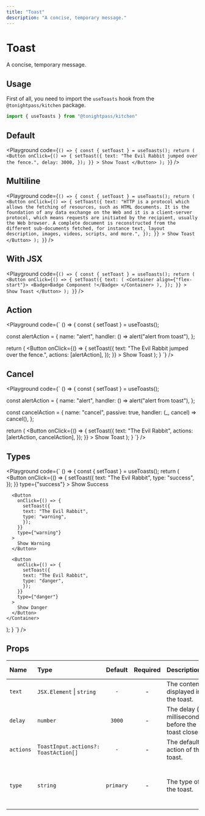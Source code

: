 ```yaml
---
title: "Toast"
description: "A concise, temporary message."
---
```



# Toast

A concise, temporary message.

## Usage

First of all, you need to import the `useToasts` hook from the `@tonightpass/kitchen` package.

```js
import { useToasts } from "@tonightpass/kitchen"
```

## Default

<Playground
  code={`
() => {
  const { setToast } = useToasts();
  return (
    <Button
    onClick={() => {
    setToast({
      text: "The Evil Rabbit jumped over the fence.",
      delay: 3000,
        });
      }}
    >
      Show Toast
    </Button>
  );
}
`}
/>

## Multiline

<Playground
  code={`
() => {
  const { setToast } = useToasts();
  return (
    <Button
    onClick={() => {
    setToast({
      text: "HTTP is a protocol which allows the fetching of resources, such as HTML documents. It is the foundation of any data exchange on the Web and it is a client-server protocol, which means requests are initiated by the recipient, usually the Web browser. A complete document is reconstructed from the different sub-documents fetched, for instance text, layout description, images, videos, scripts, and more.",
        });
      }}
    >
      Show Toast
    </Button>
  );
}
`}
/>

## With JSX

<Playground
  code={`
  () => {
  const { setToast } = useToasts();
  return (
    <Button
      onClick={() => {
        setToast({
        text: (
          <Container align={"flex-start"}>
            <Badge>Badge Component !</Badge>
          </Container>
          ),
        });
      }}
    >
      Show Toast
    </Button>
  );
}
`}
/>

## Action

<Playground
  code={`
  () => {
  const { setToast } = useToasts();

  const alertAction = {
    name: "alert",
    handler: () => alert("alert from toast"),
  };

  return (
    <Button
      onClick={() => {
        setToast({
        text: "The Evil Rabbit jumped over the fence.",
        actions: [alertAction],
        });
      }}
    >
      Show Toast
    </Button>
  );
}
`}
/>

## Cancel

<Playground
  code={`
  () => {
  const { setToast } = useToasts();

  const alertAction = {
    name: "alert",
    handler: () => alert("alert from toast"),
  };

  const cancelAction = {
    name: "cancel",
    passive: true,
    handler: (_, cancel) => cancel(),
  };

  return (
    <Button
      onClick={() => {
        setToast({
        text: "The Evil Rabbit",
        actions: [alertAction, cancelAction],
        });
      }}
    >
      Show Toast
    </Button>
  );
}
`}
/>

## Types

<Playground 
  code={`
  () => {
  const { setToast } = useToasts();
  return (
    <Container gap={10}>
      <Button
        onClick={() => {
          setToast({
          text: "The Evil Rabbit",
          type: "success",
          });
        }}
        type={"success"}
      >
        Show Success
      </Button>

      <Button
        onClick={() => {
          setToast({
          text: "The Evil Rabbit",
          type: "warning",
          });
        }}
        type={"warning"}
      >
        Show Warning
      </Button>
      
      <Button
        onClick={() => {
          setToast({
          text: "The Evil Rabbit",
          type: "danger",
          });
        }}
        type={"danger"}
      >
        Show Danger
      </Button>
    </Container>
  );
}
`}
/>

## Props

| Name | Type | Default | Required | Description | Accepted values |
| :--- | :--- | :-----: | :------: | :---------- | :-------------- |
| `text` | `JSX.Element` \| `string` | `-` | - | The content displayed in the toast. | - |
| `delay` | `number` | `3000` | - | The delay (in milliseconds) before the toast closes. | - |
| `actions` | `ToastInput.actions?: ToastAction[]` | `-` | - | The default action of the toast. | - |
| `type` | `string` | `primary` | - | The type of the toast. | `primary`, `secondary`, `info`, `success`, `warning`, `danger` |